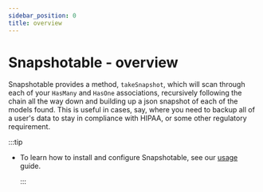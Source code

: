 ```yaml
---
sidebar_position: 0
title: overview
---
```


# Snapshotable - overview

Snapshotable provides a method, `takeSnapshot`, which will scan through each of your `HasMany` and `HasOne` associations, recursively following the chain all the way down and building up a json snapshot of each of the models found. This is useful in cases, say, where you need to backup all of a user's data to stay in compliance with HIPAA, or some other regulatory requirement.

:::tip

- To learn how to install and configure Snapshotable, see our [usage](/docs/plugins/snapshot/usage) guide.

  :::
